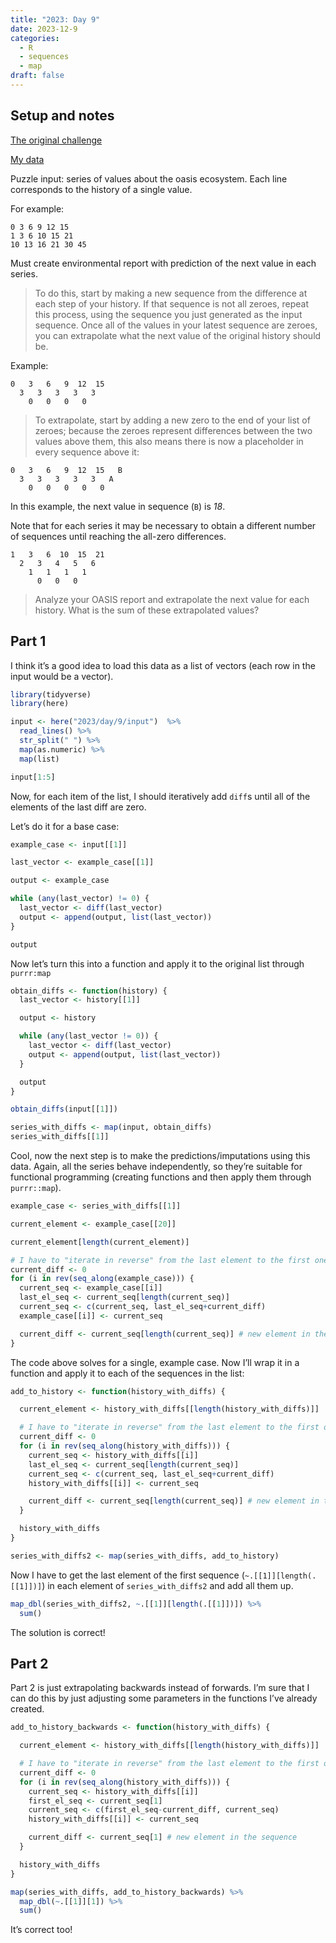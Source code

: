 ```yaml
---
title: "2023: Day 9"
date: 2023-12-9
categories:
  - R
  - sequences
  - map
draft: false
---
```


## Setup and notes

[The original challenge](https://adventofcode.com/2023/day/9)

[My data](input){target="_blank"}

Puzzle input: series of values about the oasis ecosystem. Each line corresponds to the history of a single value.

For example:

```
0 3 6 9 12 15
1 3 6 10 15 21
10 13 16 21 30 45
```
Must create environmental report with prediction of the next value in each series.


> To do this, start by making a new sequence from the difference at each step of your history. If that sequence is not all zeroes, repeat this process, using the sequence you just generated as the input sequence. Once all of the values in your latest sequence are zeroes, you can extrapolate what the next value of the original history should be.

Example:
```
0   3   6   9  12  15
  3   3   3   3   3
    0   0   0   0
```

> To extrapolate, start by adding a new zero to the end of your list of zeroes; because the zeroes represent differences between the two values above them, this also means there is now a placeholder in every sequence above it:

```
0   3   6   9  12  15   B
  3   3   3   3   3   A
    0   0   0   0   0
```

In this example, the next value in sequence (`B`) is *18*.

Note that for each series it may be necessary to obtain a different number of sequences until reaching the all-zero differences.

```
1   3   6  10  15  21
  2   3   4   5   6
    1   1   1   1
      0   0   0
```

> Analyze your OASIS report and extrapolate the next value for each history. What is the sum of these extrapolated values?

## Part 1

I think it's a good idea to load this data as a list of vectors (each row in the input would be a vector).

```r
library(tidyverse)
library(here)
```

```r
input <- here("2023/day/9/input")  %>%
  read_lines() %>%
  str_split(" ") %>%
  map(as.numeric) %>%
  map(list)

input[1:5]
```

Now, for each item of the list, I should iteratively add `diff`s until all of the elements of the last diff are zero.

Let's do it for a base case:
```r
example_case <- input[[1]]

last_vector <- example_case[[1]]

output <- example_case

while (any(last_vector) != 0) {
  last_vector <- diff(last_vector)
  output <- append(output, list(last_vector))
}

output
```

Now let's turn this into a function and apply it to the original list through `purrr:map`
```r
obtain_diffs <- function(history) {
  last_vector <- history[[1]]

  output <- history

  while (any(last_vector != 0)) {
    last_vector <- diff(last_vector)
    output <- append(output, list(last_vector))
  }

  output
}

obtain_diffs(input[[1]])
```

```r
series_with_diffs <- map(input, obtain_diffs)
series_with_diffs[[1]]
```

Cool, now the next step is to make the predictions/imputations using this data. Again, all the series behave independently, so they're suitable for functional programming (creating functions and then apply them through `purrr::map`).

```r
example_case <- series_with_diffs[[1]]

current_element <- example_case[[20]]

current_element[length(current_element)]

# I have to "iterate in reverse" from the last element to the first one
current_diff <- 0
for (i in rev(seq_along(example_case))) {
  current_seq <- example_case[[i]]
  last_el_seq <- current_seq[length(current_seq)]
  current_seq <- c(current_seq, last_el_seq+current_diff)
  example_case[[i]] <- current_seq

  current_diff <- current_seq[length(current_seq)] # new element in the sequence
}
```

The code above solves for a single, example case. Now I'll wrap it in a function and apply it to each of the sequences in the list:

```r
add_to_history <- function(history_with_diffs) {

  current_element <- history_with_diffs[[length(history_with_diffs)]]

  # I have to "iterate in reverse" from the last element to the first one
  current_diff <- 0
  for (i in rev(seq_along(history_with_diffs))) {
    current_seq <- history_with_diffs[[i]]
    last_el_seq <- current_seq[length(current_seq)]
    current_seq <- c(current_seq, last_el_seq+current_diff)
    history_with_diffs[[i]] <- current_seq

    current_diff <- current_seq[length(current_seq)] # new element in the sequence
  }

  history_with_diffs
}
```

```r
series_with_diffs2 <- map(series_with_diffs, add_to_history)
```

Now I have to get the last element of the first sequence (`~.[[1]][length(.[[1]])]`) in each element of `series_with_diffs2` and add all them up.
```r
map_dbl(series_with_diffs2, ~.[[1]][length(.[[1]])]) %>%
  sum()
```

The solution is correct!

## Part 2

Part 2 is just extrapolating backwards instead of forwards. I'm sure that I can do this by just adjusting some parameters in the functions I've already created.

```r
add_to_history_backwards <- function(history_with_diffs) {

  current_element <- history_with_diffs[[length(history_with_diffs)]]

  # I have to "iterate in reverse" from the last element to the first one
  current_diff <- 0
  for (i in rev(seq_along(history_with_diffs))) {
    current_seq <- history_with_diffs[[i]]
    first_el_seq <- current_seq[1]
    current_seq <- c(first_el_seq-current_diff, current_seq)
    history_with_diffs[[i]] <- current_seq

    current_diff <- current_seq[1] # new element in the sequence
  }

  history_with_diffs
}
```


```r
map(series_with_diffs, add_to_history_backwards) %>%
  map_dbl(~.[[1]][1]) %>%
  sum()
```

It's correct too!